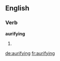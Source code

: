==English==

===Verb===
'''aurifying'''

# {{present participle of|[[aurify]]}}

[[de:aurifying]]
[[fr:aurifying]]